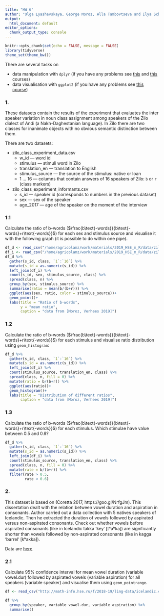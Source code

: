 ```yaml
---
title: "HW 6"
author: "Olga Lyashevskaya, George Moroz, Alla Tambovtseva and Ilya Schurov"
output:
  html_document: default
editor_options:
  chunk_output_type: console
---
```


```r
knitr::opts_chunk$set(echo = FALSE, message = FALSE)
library(tidyverse)
theme_set(theme_bw())
```

There are several tasks on

* data manipulation with `dplyr` (if you have any problems see [this](https://www.datacamp.com/courses/dplyr-data-manipulation-r-tutorial) and [this](https://www.datacamp.com/courses/joining-data-in-r-with-dplyr) courses)
* data visualisation with `ggplot2` (if you have any problems see [this course](https://www.datacamp.com/courses/data-visualization-with-ggplot2-1))

### 1.
These datasets contain the results of the experiment that evaluates the inter speaker variation in noun class assignment among speakers of the Zilo dialect of Andi (a Nakh-Daghestanian language). In Zilo there are two classes for inanimate objects with no obvious semantic distinction between them.

There are two datasets:

* zilo_class_experiment_data.csv
  * w_id --- word id
  * stimulus --- stimuli word in Zilo
  * translation_en --- translation to English
  * stimulus_source --- the source of the stimulus: native or loan
  * 1 ... 16 --- columns that contain answers of 16 speakers of Zilo: `b` or `r` (class markers)
* zilo_class_experiment_informants.csv
  * s_id --- speaker id (corresponds to numbers in the previous dataset)
  * sex --- sex of the speaker
  * age_2017 --- age of the speaker on the moment of the interview

### 1.1
Calculate the ratio of b-words ($\frac{b\text{-words}}{b\text{-words}+r\text{-words}}$) for each sex and stimulus source and visualise it with the following graph (it is possible to do within one pipe).

```r
df_d <- read_csv("/home/agricolamz/work/materials/2019_HSE_m_R/data/zilo_class_experiment_data.csv") 
df_i <- read_csv("/home/agricolamz/work/materials/2019_HSE_m_R/data/zilo_class_experiment_informants.csv") 
df_d %>% 
  gather(s_id, class, `1`:`16`) %>% 
  mutate(s_id = as.numeric(s_id)) %>% 
  left_join(df_i) %>% 
  count(s_id, sex, stimulus_source, class) %>% 
  spread(class, n) %>% 
  group_by(sex, stimulus_source) %>% 
  summarise(ratio = mean(b/(b+r))) %>% 
  ggplot(aes(sex, ratio, color = stimulus_source))+
  geom_point()+
  labs(title = "Ratio of b-words",
       y = "mean ratio",
       caption = "data from [Moroz, Verhees 2019]")
```

### 1.2
Calculate the ratio of b-words ($\frac{b\text{-words}}{b\text{-words}+r\text{-words}}$) for each stimulus and visualise ratio distribution using `geom_histogram`:
```r
df_d %>% 
  gather(s_id, class, `1`:`16`) %>% 
  mutate(s_id = as.numeric(s_id)) %>% 
  left_join(df_i) %>% 
  count(stimulus_source, translation_en, class) %>% 
  spread(class, n, fill = 0) %>% 
  mutate(ratio = b/(b+r)) %>% 
  ggplot(aes(ratio))+
  geom_histogram()+
  labs(title = "Distribution of different ratios",
       caption = "data from [Moroz, Verhees 2019]")
```

### 1.3
Calculate the ratio of b-words ($\frac{b\text{-words}}{b\text{-words}+r\text{-words}}$) for each stimulus. Which stimulae have value between 0.5 and 0.6?
```r
df_d %>% 
  gather(s_id, class, `1`:`16`) %>% 
  mutate(s_id = as.numeric(s_id)) %>% 
  left_join(df_i) %>% 
  count(stimulus_source, translation_en, class) %>% 
  spread(class, n, fill = 0) %>% 
  mutate(rate = b/(b+r)) %>% 
  filter(rate > 0.5,
         rate < 0.6)
```

### 2.

This dataset is based on (Coretta 2017, https://goo.gl/NrfgJm). This dissertation dealt with the relation between vowel duration and aspiration in consonants. Author carried out a data collection with 5 natives speakers of Icelandic. Then he extracted the duration of vowels followed by aspirated versus non-aspirated consonants. Check out whether vowels before aspirated consonants (like in Icelandic takka ‘key’ [tʰaʰka]) are signiﬁcantly shorter than vowels followed by non-aspirated consonants (like in kagga ‘barrel’ [kʰakka]).

Data are [here](http://math-info.hse.ru/f/2018-19/ling-data/icelandic.csv).

### 2.1 
Calculate 95% confidence interval for mean vowel duration (variable vowel.dur) followed by aspirated vowels (variable aspiration) for all speakers (variable speaker) and visualise them using `geom_pointrange`.

```r
df <- read_csv("http://math-info.hse.ru/f/2018-19/ling-data/icelandic.csv")

df %>% 
  group_by(speaker, variable vowel.dur, variable aspiration) %>% 
  summarise()
```



